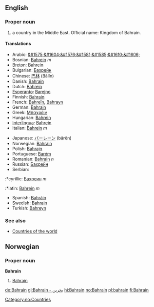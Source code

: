 ==English==

===Proper noun===

# a country in the Middle East. Official name: Kingdom of Bahrain.

====Translations====
{{top}}
*Arabic: [[&#1575;&#1604;&#1576;&#1581;&#1585;&#1610;&#1606;]]
*Bosnian: [[Bahrein]] ''m''
*[[Breton]]: [[Bahrein]]
*Bulgarian: [[Бахрейн]]
*Chinese: [[巴林]] (Bālín)
*Danish: [[Bahrain]]
*Dutch: [[Bahrein]]
*[[Esperanto]]: [[Barejno]]
*Finnish: [[Bahrain]]
*French: [[Bahreïn]], [[Bahrayn]]
*German: [[Bahrain]]
*Greek: [[Μπαχρέιν]]
*Hungarian: [[Bahrein]]
*[[Interlingua]]: [[Bahrein]]
*Italian: [[Bahrein]] ''m''
{{mid}}
*Japanese: [[バーレーン]] (bārēn)
*Norwegian: [[#Norwegian|Bahrain]]
*Polish: [[Bahrajn]]
*Portuguese: [[Barém]]
*Romanian: [[Bahrain]] ''n''
*Russian: [[Бахрейн]]
*Serbian:
:*cyrillic: [[Бахреин]] ''m''
:*latin: [[Bahrein]] ''m''
*Spanish: [[Bahráin]]
*Swedish: [[Bahrain]]
*Turkish: [[Bahreyn]]
{{bottom}}

===See also===
*[[Countries of the world]]

==Norwegian==
===Proper noun===
[[Category:no:Countries]]
'''Bahrain'''
#[[#English|Bahrain]]

[[de:Bahrain]]
[[gl:Bahrain - بحرين]]
[[hi:Bahrain]]
[[no:Bahrain]]
[[pl:bahrain]]
[[fi:Bahrain]]